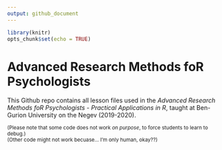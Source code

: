 ```yaml
---
output: github_document
---
```


```r
library(knitr)
opts_chunk$set(echo = TRUE)

```

# Advanced Research Methods foR Psychologists

This Github repo contains all lesson files used in the *Advanced Research Methods foR Psychologists - Practical Applications in R*, taught at Ben-Gurion University on the Negev (2019-2020).

<sub>(Please note that some code does not work *on purpose*, to force students to learn to debug.)  
(Other code might not work becuase... I'm only human, okay??)</sub>
